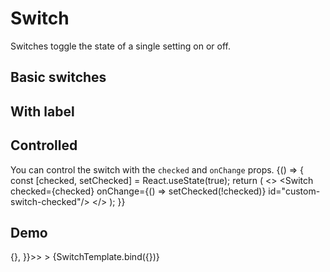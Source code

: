 
<Meta
  title="Components/Switch"
  component={Switch}
/>



# Switch
Switches toggle the state of a single setting on or off.

## Basic switches
<Canvas>
  <Story id='components-switch--default' />
  <Story id='components-switch--checked' />
  <Story id='components-switch--disabled' />
</Canvas>

## With label
<Canvas>
  <Story id='components-switch--with-label' />
</Canvas>

## Controlled
You can control the switch with the ```checked``` and ```onChange``` props.
<Canvas>
  <Story name="Controlled">
    {() => {
      const [checked, setChecked] = React.useState(true);
      return (
        <>
          <Switch
                  checked={checked}
                  onChange={() => setChecked(!checked)}
                  id="custom-switch-checked"/>
        </>
      );
    }}
  </Story>
</Canvas>


## Demo

<Canvas>
  <Story
    name="Demo"
    args={{
      checked: true,
      className: 'custom-switch',
      dataTestId: 'test-switch-id',
      disabled: false,
      id: 'custom-demo-switch',
      label: 'Demo',
      onChange: () => {},
    }}>>
    >
    {SwitchTemplate.bind({})}
  </Story>
</Canvas>

<ArgsTable story="Demo" />
